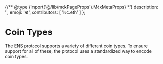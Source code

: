 
{/** @type {import('@/lib/mdxPageProps').MdxMetaProps} */}
    description: '',
    emoji: '⚙️',
    contributors: [
        'luc.eth'
    ]
};

# Coin Types

The ENS protocol supports a variety of different coin types.
To ensure support for all of these, the protocol uses a standardized way to encode coin types.

<CoinTypeList />

